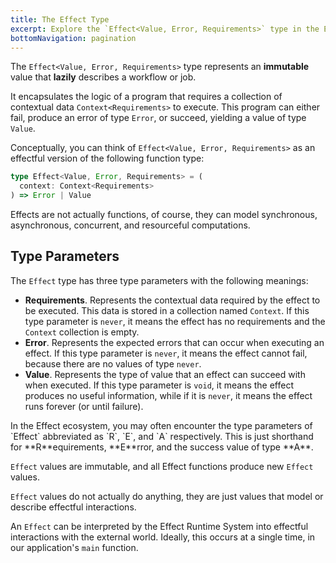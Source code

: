 ```yaml
---
title: The Effect Type
excerpt: Explore the `Effect<Value, Error, Requirements>` type in the Effect ecosystem, representing an immutable, lazy description of a workflow or job. Understand its type parameters and conceptualize it as an effectful program. Learn how to interpret `Effect` values with the Effect Runtime System for effectful interactions with the external world.
bottomNavigation: pagination
---
```


The `Effect<Value, Error, Requirements>` type represents an **immutable** value that **lazily** describes a workflow or job.

It encapsulates the logic of a program that requires a collection of contextual data `Context<Requirements>` to execute.
This program can either fail, produce an error of type `Error`, or succeed, yielding a value of type `Value`.

Conceptually, you can think of `Effect<Value, Error, Requirements>` as an effectful version of the following function type:

```ts
type Effect<Value, Error, Requirements> = (
  context: Context<Requirements>
) => Error | Value
```

Effects are not actually functions, of course, they can model synchronous, asynchronous, concurrent, and resourceful computations.

## Type Parameters

The `Effect` type has three type parameters with the following meanings:

- **Requirements**. Represents the contextual data required by the effect to be executed.
  This data is stored in a collection named `Context`.
  If this type parameter is `never`, it means the effect has no requirements and the `Context` collection is empty.
- **Error**. Represents the expected errors that can occur when executing an effect.
  If this type parameter is `never`, it means the effect cannot fail, because there are no values of type `never`.
- **Value**. Represents the type of value that an effect can succeed with when executed.
  If this type parameter is `void`, it means the effect produces no useful information, while if it is `never`, it means the effect runs forever (or until failure).

<Info>
  In the Effect ecosystem, you may often encounter the type parameters of
  `Effect` abbreviated as `R`, `E`, and `A` respectively. This is just
  shorthand for **R**equirements, **E**rror, and the success value of type
  **A**.
</Info>

`Effect` values are immutable, and all Effect functions produce new `Effect` values.

`Effect` values do not actually do anything, they are just values that model or describe effectful interactions.

An `Effect` can be interpreted by the Effect Runtime System into effectful interactions with the external world.
Ideally, this occurs at a single time, in our application's `main` function.
